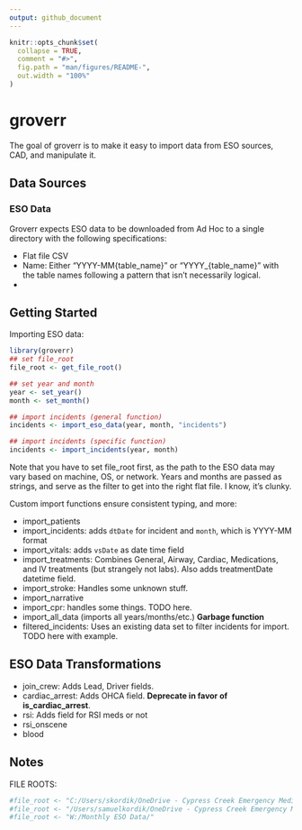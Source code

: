 ```yaml
---
output: github_document
---
```


<!-- README.md is generated from README.Rmd. Please edit that file -->

```r
knitr::opts_chunk$set(
  collapse = TRUE,
  comment = "#>",
  fig.path = "man/figures/README-",
  out.width = "100%"
)
```

# groverr

<!-- badges: start -->
<!-- badges: end -->

The goal of groverr is to make it easy to import data from ESO sources, CAD, and manipulate it.

## Data Sources

### ESO Data
Groverr expects ESO data to be downloaded from Ad Hoc to a single directory with the following specifications:

  - Flat file CSV
  - Name: Either "YYYY-MM{table_name}" or "YYYY_{table_name}" with the table names following a pattern that isn't necessarily logical.
  - 


## Getting Started

Importing ESO data:
```r
library(groverr)
## set file_root
file_root <- get_file_root()

## set year and month
year <- set_year()
month <- set_month()

## import incidents (general function)
incidents <- import_eso_data(year, month, "incidents")

## import incidents (specific function)
incidents <- import_incidents(year, month)
```

Note that you have to set file_root first, as the path to the ESO data may vary based on machine, OS, or network. Years and months are passed as strings, and serve as the filter to get into the right flat file. I know, it's clunky.

Custom import functions ensure consistent typing, and more:

  - import_patients
  - import_incidents: adds `dtDate` for incident and `month`, which is YYYY-MM format
  - import_vitals: adds `vsDate` as date time field
  - import_treatments: Combines General, Airway, Cardiac, Medications, and IV treatments (but strangely not labs). Also adds treatmentDate datetime field.
  - import_stroke: Handles some unknown stuff.
  - import_narrative
  - import_cpr: handles some things. TODO here.
  - import_all_data (imports all years/months/etc.) __Garbage function__
  - filtered_incidents: Uses an existing data set to filter incidents for import. TODO here with example.
  
## ESO Data Transformations

- join_crew: Adds Lead, Driver fields.
- cardiac_arrest: Adds OHCA field. __Deprecate in favor of is_cardiac_arrest__.
- rsi: Adds field for RSI meds or not
- rsi_onscene
- blood
  

## Notes
FILE ROOTS:
```r
#file_root <- "C:/Users/skordik/OneDrive - Cypress Creek Emergency Medical Services/March Data/"
#file_root <- "/Users/samuelkordik/OneDrive - Cypress Creek Emergency Medical Services/March Data/"
#file_root <- "W:/Monthly ESO Data/"

```

